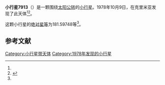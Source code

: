 {{Infobox planet
| bgcolour = #FFFFC0
| name = 7913 Parfenov
| symbol = 
| image = 
| caption = 
| discovery = yes
| discovery_ref = 
| discoverer = {{link-en|柳德米拉·瓦斯列娜·朱然勒娃|Lyudmila Vasilyevna Zhuravleva}}
| discovery_site = [[克里米亚|克里米亚]] 
| discovered = 1978年10月9日
| designations = yes
| mp_name = 
| named_after = 
| alt_names = 1978 TU8/ 1981 JC5 / 1990 EN7 / 1992 PF4
| mp_category = [[主带小行星|主带小行星]]
| orbit_ref = <ref name="a">[http://ssd.jpl.nasa.gov/sbdb.cgi?sstr=7913 7913 Parfenov] {{Wayback|url=http://ssd.jpl.nasa.gov/sbdb.cgi?sstr=7913 |date=20201124025934 }}，小行星數據庫瀏覽器（JPL Small-Body Database Browser）－[[美国国家航空航天局|美国国家航空航天局]]喷气推进实验室</ref>
| epoch = 2456400.5 (2013年4月18日更新)
| aphelion = {{convert|3.0738042|AU|km|3|abbr=on|lk=out}}
| perihelion = {{convert|2.7096664|AU|km|3|abbr=on}}
| semimajor = {{convert|2.8917353|AU|km|3|abbr=on}}
| eccentricity = 0.0629618
| period = 1796.123696 [[日|日]]<br />4.92[[儒略年|儒略年]]
| avg_speed = 
| inclination = 1.59752
| asc_node = 214.59960
| mean_anomaly = 
| arg_peri = 181.59748
| satellites = 
| physical_characteristics = yes
| dimensions = 
| mass = 
| density = 
| surface_grav = 
| escape_velocity = 
| sidereal_day = 
| axial_tilt = 
| pole_ecliptic_lat = 
| pole_ecliptic_lon = 
| albedo = 
| temperatures= 
| temp_name1 = 
| mean_temp_1 = 
| max_temp_1 = 
| temp_name2 = 
| max_temp_2 = 
| spectral_type = 
| abs_magnitude = 181.59748
}}

'''小行星7913'''（{{lang-en|7913 Parfenov}}）是一颗围绕[[太阳|太阳]][[公转|公转]]的[[小行星|小行星]]。1978年10月9日，{{link-en|柳德米拉·瓦斯列娜·朱然勒娃|Lyudmila Vasilyevna Zhuravleva}}在克里米亚发现了此天体<ref name="a" /><ref>{{cite news|title=小行星列表|url=http://cfa-www.harvard.edu/iau/lists/NumberedMPs.txt|accessdate=2013-07-08|newspaper=哈佛大学|archive-date=2008-05-17|archive-url=https://web.archive.org/web/20080517010638/http://cfa-www.harvard.edu/iau/lists/NumberedMPs.txt|dead-url=no}}</ref>。

这颗小行星的[[绝对星等|绝对星等]]为181.59748等<ref name="a" />。

==参考文献==
{{reflist}}
{{Minor Planet Number|[[小行星7912|小行星7912]]|[[小行星7914|小行星7914]]}}

{{小天体}}

[[Category:小行星带天体|Category:小行星带天体]]
[[Category:1978年发现的小行星|Category:1978年发现的小行星]]

{{asteroid-stub}}